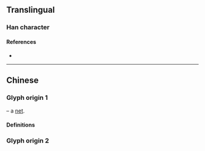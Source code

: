 {{also|岡}}
{{character info}}
==Translingual==

===Han character===
{{Han char|rn=13|rad=冂|as=02|sn=4|four=77220|canj=BK|ids=⿴冂㐅}}

====References====
* {{Han ref|kx=0128.351|hdz=10097.030|uh=5188|ud=20872}}

----

==Chinese==

===Glyph origin 1===
{{Han etym}}
{{liushu|p}} – a [[net]].

====Definitions====
{{zh-see|网|a}}

===Glyph origin 2===
{{zh-see|岡}}